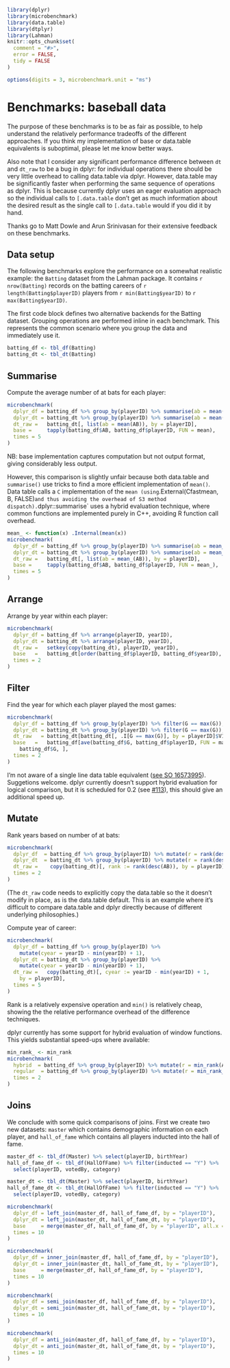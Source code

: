 <!--
%\VignetteEngine{knitr}
%\VignetteIndexEntry{Baseball benchmarks}
-->

```r
library(dplyr)
library(microbenchmark)
library(data.table)
library(dtplyr)
library(Lahman)
knitr::opts_chunk$set(
  comment = "#>",
  error = FALSE,
  tidy = FALSE
)

options(digits = 3, microbenchmark.unit = "ms")
```

# Benchmarks: baseball data

The purpose of these benchmarks is to be as fair as possible, to help understand the relatively performance tradeoffs of the different approaches. If you think my implementation of base or data.table equivalents is suboptimal, please let me know better ways.

Also note that I consider any significant performance difference between `dt` and `dt_raw` to be a bug in dplyr: for individual operations there should be very little overhead to calling data.table via dplyr. However, data.table may be significantly faster when performing the same sequence of operations as dplyr. This is because currently dplyr uses an eager evaluation approach so the individual calls to `[.data.table` don't get as much information about the desired result as the single call to `[.data.table` would if you did it by hand.

Thanks go to Matt Dowle and Arun Srinivasan for their extensive feedback on these benchmarks.

## Data setup

The following benchmarks explore the performance on a somewhat realistic example: the `Batting` dataset from the Lahman package. It contains `r nrow(Batting)` records on the batting careers of `r length(Batting$playerID)` players from `r min(Batting$yearID)` to `r max(Batting$yearID)`.

The first code block defines two alternative backends for the Batting dataset. Grouping operations are performed inline in each benchmark. This represents the common scenario where you group the data and immediately use it.

```r
batting_df <- tbl_df(Batting)
batting_dt <- tbl_dt(Batting)
```

## Summarise

Compute the average number of at bats for each player:

```r
microbenchmark(
  dplyr_df = batting_df %>% group_by(playerID) %>% summarise(ab = mean(AB)),
  dplyr_dt = batting_dt %>% group_by(playerID) %>% summarise(ab = mean(AB)),
  dt_raw =   batting_dt[, list(ab = mean(AB)), by = playerID],
  base =     tapply(batting_df$AB, batting_df$playerID, FUN = mean),
  times = 5
)
```

NB: base implementation captures computation but not output format, giving considerably less output.

However, this comparison is slightly unfair because both data.table and `summarise()` use tricks to find a more efficient implementation of `mean()`. Data table calls a `C` implementation of the `mean (using `.External(Cfastmean, B, FALSE)`  and thus avoiding the overhead of S3 method dispatch). `dplyr::summarise` uses a hybrid evaluation technique, where common functions are implemented purely in C++, avoiding R function call overhead.

```r
mean_ <- function(x) .Internal(mean(x))
microbenchmark(
  dplyr_df = batting_df %>% group_by(playerID) %>% summarise(ab = mean_(AB)),
  dplyr_dt = batting_dt %>% group_by(playerID) %>% summarise(ab = mean_(AB)),
  dt_raw =   batting_dt[, list(ab = mean_(AB)), by = playerID],
  base =     tapply(batting_df$AB, batting_df$playerID, FUN = mean_),
  times = 5
)
```

## Arrange

Arrange by year within each player:

```r
microbenchmark(
  dplyr_df = batting_df %>% arrange(playerID, yearID),
  dplyr_dt = batting_dt %>% arrange(playerID, yearID),
  dt_raw =   setkey(copy(batting_dt), playerID, yearID),
  base   =   batting_dt[order(batting_df$playerID, batting_df$yearID), ],
  times = 2
)
```

## Filter

Find the year for which each player played the most games:

```r
microbenchmark(
  dplyr_df = batting_df %>% group_by(playerID) %>% filter(G == max(G)),
  dplyr_dt = batting_dt %>% group_by(playerID) %>% filter(G == max(G)),
  dt_raw   = batting_dt[batting_dt[, .I[G == max(G)], by = playerID]$V1],
  base   =   batting_df[ave(batting_df$G, batting_df$playerID, FUN = max) ==
    batting_df$G, ],
  times = 2
)
```

I'm not aware of a single line data table equivalent ([see SO 16573995](http://stackoverflow.com/questions/16573995/)). Suggetions welcome.  dplyr currently doesn't support hybrid evaluation for logical comparison, but it is scheduled for 0.2 (see [#113](https://github.com/hadley/dplyr/issues/113)), this should give an additional speed up.

## Mutate

Rank years based on number of at bats:

```r
microbenchmark(
  dplyr_df  = batting_df %>% group_by(playerID) %>% mutate(r = rank(desc(AB))),
  dplyr_dt  = batting_dt %>% group_by(playerID) %>% mutate(r = rank(desc(AB))),
  dt_raw =    copy(batting_dt)[, rank := rank(desc(AB)), by = playerID],
  times = 2
)
```

(The `dt_raw` code needs to explicitly copy the data.table so the it doesn't modify in place, as is the data.table default. This is an example where it's difficult to compare data.table and dplyr directly because of different underlying philosophies.)

Compute year of career:

```r
microbenchmark(
  dplyr_df = batting_df %>% group_by(playerID) %>%
    mutate(cyear = yearID - min(yearID) + 1),
  dplyr_dt = batting_dt %>% group_by(playerID) %>%
    mutate(cyear = yearID - min(yearID) + 1),
  dt_raw =   copy(batting_dt)[, cyear := yearID - min(yearID) + 1,
    by = playerID],
  times = 5
)
```

Rank is a relatively expensive operation and `min()` is relatively cheap, showing the the relative performance overhead of the difference techniques.

dplyr currently has some support for hybrid evaluation of window functions. This yields substantial speed-ups where available:

```r
min_rank_ <- min_rank
microbenchmark(
  hybrid  = batting_df %>% group_by(playerID) %>% mutate(r = min_rank(AB)),
  regular  = batting_df %>% group_by(playerID) %>% mutate(r = min_rank_(AB)),
  times = 2
)
```

## Joins

We conclude with some quick comparisons of joins. First we create two new datasets: `master` which contains demographic information on each player, and `hall_of_fame` which contains all players inducted into the hall of fame.

```r
master_df <- tbl_df(Master) %>% select(playerID, birthYear)
hall_of_fame_df <- tbl_df(HallOfFame) %>% filter(inducted == "Y") %>%
  select(playerID, votedBy, category)

master_dt <- tbl_dt(Master) %>% select(playerID, birthYear)
hall_of_fame_dt <- tbl_dt(HallOfFame) %>% filter(inducted == "Y") %>%
  select(playerID, votedBy, category)
```


```r
microbenchmark(
  dplyr_df = left_join(master_df, hall_of_fame_df, by = "playerID"),
  dplyr_dt = left_join(master_dt, hall_of_fame_dt, by = "playerID"),
  base     = merge(master_df, hall_of_fame_df, by = "playerID", all.x = TRUE),
  times = 10
)

microbenchmark(
  dplyr_df = inner_join(master_df, hall_of_fame_df, by = "playerID"),
  dplyr_dt = inner_join(master_dt, hall_of_fame_dt, by = "playerID"),
  base     = merge(master_df, hall_of_fame_df, by = "playerID"),
  times = 10
)

microbenchmark(
  dplyr_df = semi_join(master_df, hall_of_fame_df, by = "playerID"),
  dplyr_dt = semi_join(master_dt, hall_of_fame_dt, by = "playerID"),
  times = 10
)

microbenchmark(
  dplyr_df = anti_join(master_df, hall_of_fame_df, by = "playerID"),
  dplyr_dt = anti_join(master_dt, hall_of_fame_dt, by = "playerID"),
  times = 10
)
```
